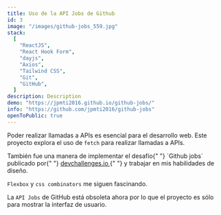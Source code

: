 ```yaml
---
title: Uso de la API Jobs de Github
id: 3
image: "/images/github-jobs_559.jpg"
stack:
  [
    "ReactJS",
    "React Hook Form",
    "dayjs",
    "Axios",
    "Tailwind CSS",
    "Git",
    "GitHub",
  ]
description: Description
demo: "https://jpmti2016.github.io/github-jobs/"
info: "https://github.com/jpmti2016/github-jobs"
openToPublic: true
---
```


Poder realizar llamadas a APIs es esencial para el desarrollo web. Este proyecto explora el uso de `fetch` para realizar llamadas a APIs.

<p className="">
  También fue una manera de implementar el desafío{" "}
  <span className="font-medium">`Github jobs` </span> publicado por{" "}
  <a
    className="font-medium text-blue-800 hover:text-blue-500 hover:underline"
    href="https://devchallenges.io/challenges/TtUjDt19eIHxNQ4n5jps"
    target="_blank"
    rel="noreferrer noopener"
  >
    devchallenges.io
  </a>{" "}
  y trabajar en mis habilidades de diseño.
</p>

`Flexbox` y `css combinators` me siguen fascinando.

La `API Jobs` de GitHub está obsoleta ahora por lo que el proyecto es sólo para mostrar la interfaz de usuario.

